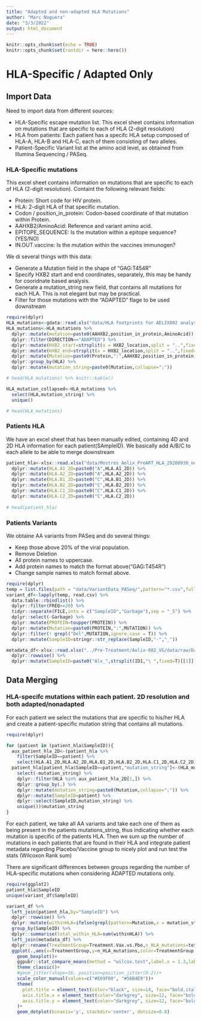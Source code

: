 ```yaml
---
title: "Adapted and non-adapted HLA Mutations"
author: "Marc Noguera"
date: "3/3/2022"
output: html_document
---
```



```r
knitr::opts_chunk$set(echo = TRUE)
knitr::opts_chunk$set(rootdir = here::here())
```


# HLA-Specific / Adapted Only

## Import Data

Need to import data from different sources:

* HLA-Specific escape mutation list. This excel sheet contains information on mutations that are specific to each of HLA (2-digit resolution)
* HLA from patients: Each patient has a specifc HLA setup composed of HLA-A, HLA-B and HLA-C, each of them consisting of two alleles.
* Patient-Specific Variant list at the amino acid level, as obtained from Illumina Sequencing / PASeq.

### HLA-Specific mutations

This excel sheet contains information on mutations that are specific to each of HLA (2-digit resolution). Containt the following relevant fields:

* Protein: Short code for HIV protein.
* HLA: 2-digit HLA of that specific mutation.
* Codon / position_in_protein: Codon-based coordinate of that mutation within Protein.
* AAHXB2/AminoAcid: Reference and variant amino acid.
* EPITOPE_SEQUENCE: Is the mutation within a epitope sequence? (YES/NO)
* IN.OUT.vaccine: Is the mutation within the vaccines immunogen?

We di several things with this data:

* Generate a Mutation field in the shape of "GAG:T454R"
* Specify HXB2 start and end coordinates, separately, this may be handy for cooridnate based analysis.
* Generate a mutation_string new field, that contains all mutations for each HLA. This is not elegant but may be practical.
* Filter for those mutations with the "ADAPTED" flage to be used downstream

```r
require(dplyr)
HLA_mutations<-gdata::read.xls("data/HLA footprints for AELIX002 analyses without B15 imprints 3-2-2022.xls",sheet = 2)
HLA_mutations<-HLA_mutations %>% 
  dplyr::mutate(mutation=paste0(AAHXB2,position_in_protein,AminoAcid)) %>% 
  dplyr::filter(DIRECTION=="ADAPTED") %>% 
  dplyr::mutate(HXB2_start=strsplit(x = HXB2_location,split = "..",fixed=T)[[1]][1]) %>% 
  dplyr::mutate(HXB2_end=strsplit(x = HXB2_location,split = "..",fixed=T)[[1]][2]) %>% 
  dplyr::mutate(Mutation=paste0(Protein,":",AAHXB2,position_in_protein,AminoAcid)) %>% 
  dplyr::group_by(HLA) %>% 
  dplyr::mutate(mutation_string=paste0(Mutation,collapse=";")) 

# head(HLA_mutations) %>% knitr::kable()
```



```r
HLA_mutation_collapsed<-HLA_mutations %>% 
  select(HLA,mutation_string) %>% 
  unique()

# head(HLA_mutations)
```

### Patients HLA

We have an excel sheet that has been manually edited, containing 4D and 2D HLA information for each patient(SAmpleID). We basically add A/B/C to each allele to be able to merge downstream

```r

patient_hla<-xlsx::read.xlsx("data/Mostres_Aelix_PreART_HLA_20200930_noID. with 2 digit HLA reduction 3-2-2022_vMNJ_1.0.xlsx",sheetIndex = 1) %>% 
  dplyr::mutate(HLA.A1_2D=paste0("A",HLA.A1_2D)) %>%
  dplyr::mutate(HLA.A2_2D=paste0("A",HLA.A2_2D)) %>%
  dplyr::mutate(HLA.B1_2D=paste0("C",HLA.B1_2D)) %>%
  dplyr::mutate(HLA.B2_2D=paste0("C",HLA.B2_2D)) %>%
  dplyr::mutate(HLA.C1_2D=paste0("C",HLA.C1_2D)) %>%
  dplyr::mutate(HLA.C2_2D=paste0("C",HLA.C2_2D))
  
# head(patient_hla)
```

### Patients Variants

We obtaine AA variants from PASeq and do several things:

* Keep those above 20% of the viral population.
* Remove Deletion
* All protein names to uppercase.
* Add protein names to match the format above("GAG:T454R")
* Change sample names to match format above.


```r
require(dplyr)
temp = list.files(path = "data/VariantData_PASeq/",pattern="*.csv",full.names = T)
variant_df<-lapply(temp, read.csv) %>% 
  data.table::rbindlist() %>% 
  dplyr::filter(FREQ>=20) %>%
  tidyr::separate(FILE,into = c("SampleID","Garbage"),sep = "_S") %>% 
  dplyr::select(-Garbage) %>% 
  dplyr::mutate(PROTEIN=toupper(PROTEIN)) %>% 
  dplyr::mutate(Mutation=paste0(PROTEIN,":",MUTATION)) %>% 
  dplyr::filter(! grepl("Del",MUTATION,ignore.case = T)) %>% 
  dplyr::mutate(SampleID=stringr::str_replace(SampleID,"-","_"))

```


```r
metadata_df<-xlsx::read.xlsx("../Pre-Treatment/Aelix-002_VG/data/raw/Dades_Aelix_x Seq_20210714.xlsx",sheetIndex = 1) %>% 
  dplyr::rowwise() %>% 
  dplyr::mutate(SampleID=paste0("Alx_",strsplit(ID1,"\ ",fixed=T)[[1]][2]))
```
## Data Merging

### HLA-specifc mutations within each patient. 2D resolution and both adapted/nonadapted

For each patient we select the mutations that are specific to his/her HLA and create a patient-specific mutation string that contains all mutations.

```r
require(dplyr)

for (patient in (patient_hla$SampleID)){
  aux_patient_hla_2D<-(patient_hla %>% 
    filter(SampleID==patient) %>% 
    select(HLA.A1_2D,HLA.A2_2D,HLA.B1_2D,HLA.B2_2D,HLA.C1_2D,HLA.C2_2D) )[1,]
  patient_hla[patient_hla$SampleID==patient,"mutation_string"]<-(HLA_mutations %>% ### ADAPTED mutations filter to be located here
    select(-mutation_string) %>% 
    dplyr::filter(HLA %in% aux_patient_hla_2D[1,]) %>% 
    dplyr::group_by(.) %>% 
    dplyr::mutate(mutation_string=paste0(Mutation,collapse=";")) %>% 
    dplyr::mutate(SampleID=patient) %>% 
    dplyr::select(SampleID,mutation_string) %>% 
    unique())$mutation_string
}


```


For each patient, we take all AA variants and take each one of them as being present in the patients mutations_string, thus indicating whether each mutation is specific of the patients HLA. Then we sum up the number of mutations in each patients that are found in their HLA and integrate patient metadata regarding Placebo/Vaccine group to nicely plot and run test the stats (Wilcoxon Rank sum)

There are significant differences between groups regarding the number of HLA-specific mutations when considering ADAPTED mutations only.

```r
require(ggplot2)
patient_hla$SampleID
unique(variant_df$SampleID)

variant_df %>% 
  left_join(patient_hla,by="SampleID") %>% 
  dplyr::rowwise() %>% 
  dplyr::mutate(withinHLA=ifelse(grepl(pattern=Mutation,x = mutation_string),1,0)) %>% 
  group_by(SampleID) %>% 
  dplyr::summarise(total_within_HLA=sum(withinHLA)) %>% 
  left_join(metadata_df) %>% 
  dplyr::rename(TreatmentGroup=Treatment.Vax.vs.Pbo,n_HLA_mutations=total_within_HLA) %>% 
  ggplot(.,aes(x=TreatmentGroup,y=n_HLA_mutations,color=TreatmentGroup))+
    geom_boxplot()+
    ggpubr::stat_compare_means(method = "wilcox.test",label.x = 1.3,label.y = 15)+
    theme_classic()+
    #geom_jitter(shape=16, position=position_jitter(0.2))+
    scale_color_manual(values=c("#E69F00", "#56B4E9"))+
    theme(
      plot.title = element_text(color="black", size=14, face="bold.italic"),
      axis.title.x = element_text(color="darkgrey", size=12, face="bold"),
      axis.title.y = element_text(color="darkgrey", size=12, face="bold")
    )+
    geom_dotplot(binaxis='y', stackdir='center', dotsize=0.8)
  


```
